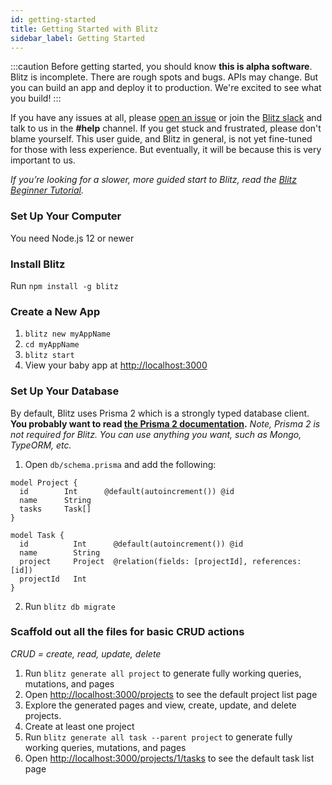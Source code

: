 ```yaml
---
id: getting-started
title: Getting Started with Blitz
sidebar_label: Getting Started
---
```


:::caution
Before getting started, you should know **this is alpha software**. Blitz is incomplete. There are rough spots and bugs. APIs may change. But you can build an app and deploy it to production. We're excited to see what you build!
:::

If you have any issues at all, please [open an issue](https://github.com/blitz-js/blitz/issues/new/choose) or join the [Blitz slack](https://slack.blitzjs.com) and talk to us in the **#help** channel. If you get stuck and frustrated, please don't blame yourself. This user guide, and Blitz in general, is not yet fine-tuned for those with less experience. But eventually, it will be because this is very important to us.

_If you’re looking for a slower, more guided start to Blitz, read the [Blitz Beginner Tutorial](./tutorial)._

### Set Up Your Computer

You need Node.js 12 or newer

### Install Blitz

Run `npm install -g blitz`

### Create a New App

1. `blitz new myAppName`
2. `cd myAppName`
3. `blitz start`
4. View your baby app at [http://localhost:3000](http://localhost:3000)

### Set Up Your Database

By default, Blitz uses Prisma 2 which is a strongly typed database client. **You probably want to read [the Prisma 2 documentation](https://www.prisma.io/docs/understand-prisma/introduction).** _Note, Prisma 2 is not required for Blitz. You can use anything you want, such as Mongo, TypeORM, etc._

1. Open `db/schema.prisma` and add the following:

```prisma
model Project {
  id        Int      @default(autoincrement()) @id
  name      String
  tasks     Task[]
}

model Task {
  id          Int      @default(autoincrement()) @id
  name        String
  project     Project  @relation(fields: [projectId], references: [id])
  projectId   Int
}
```

2. Run `blitz db migrate`

### Scaffold out all the files for basic CRUD actions

_CRUD = create, read, update, delete_

1. Run `blitz generate all project` to generate fully working queries, mutations, and pages
2. Open [http://localhost:3000/projects](http://localhost:3000/projects) to see the default project list page
3. Explore the generated pages and view, create, update, and delete projects.
4. Create at least one project
5. Run `blitz generate all task --parent project` to generate fully working queries, mutations, and pages
6. Open [http://localhost:3000/projects/1/tasks](http://localhost:3000/projects/1/tasks) to see the default task list page
